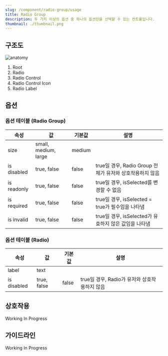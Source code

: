 ```yaml
---
slug: /component/radio-group/usage
title: Radio Group
description: 두 가지 이상의 옵션 중 하나의 옵션만을 선택할 수 있는 컨트롤입니다.
thumbnail: ./thumbnail.png
---
```


## 구조도

![anatomy](./anatomy.png)

1. Root
2. Radio
3. Radio Control
4. Radio Control Icon
5. Radio Label

## 옵션

### 옵션 테이블 (Radio Group)

| 속성        | 값                   | 기본값 | 설명                                                     |
| ----------- | -------------------- | ------ | -------------------------------------------------------- |
| size        | small, medium, large | medium |                                                          |
| is disabled | true, false          | false  | true일 경우, Radio Group 전체가 유저와 상호작용하지 않음 |
| is readonly | true, false          | false  | true일 경우, isSelected를 변경할 수 없음                 |
| is required | true, false          | false  | true일 경우, isSelected = true가 필수임을 나타냄         |
| is invalid  | true, false          | false  | true일 경우, isSelected가 유효하지 않은 값임을 나타냄    |

### 옵션 테이블 (Radio)

| 속성        | 값          | 기본값 | 설명                                          |
| ----------- | ----------- | ------ | --------------------------------------------- |
| label       | text        |        |                                               |
| is disabled | true, false | false  | true일 경우, Radio가 유저와 상호작용하지 않음 |

## 상호작용

Working In Progress

## 가이드라인

Working In Progress
